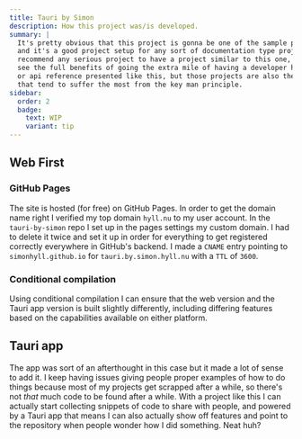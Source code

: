 ```yaml
---
title: Tauri by Simon
description: How this project was/is developed.
summary: |
  It's pretty obvious that this project is gonna be one of the sample projects,
  and it's a good project setup for any sort of documentation type project. I
  recommend any serious project to have a project similar to this one, not all
  see the full benefits of going the extra mile of having a developer handbook
  or api reference presented like this, but those projects are also the ones
  that tend to suffer the most from the key man principle.
sidebar:
  order: 2
  badge:
    text: WIP
    variant: tip
---
```


## Web First

### GitHub Pages

The site is hosted (for free) on GitHub Pages. In order to get the domain name right I verified my top domain `hyll.nu` to my user account. In the `tauri-by-simon` repo I set up in the pages settings my custom domain. I had to delete it twice and set it up in order for everything to get registered correctly everywhere in GitHub's backend. I made a `CNAME` entry pointing to `simonhyll.github.io` for `tauri.by.simon.hyll.nu` with a `TTL` of `3600`.

### Conditional compilation

Using conditional compilation I can ensure that the web version and the Tauri app version is built slightly differently, including differing features based on the capabilities available on either platform.

## Tauri app

The app was sort of an afterthought in this case but it made a lot of sense to add it. I keep having issues giving people proper examples of how to do things because most of my projects get scrapped after a while, so there's not _that_ much code to be found after a while. With a project like this I can actually start collecting snippets of code to share with people, and powered by a Tauri app that means I can also actually show off features and point to the repository when people wonder how I did something. Neat huh?
